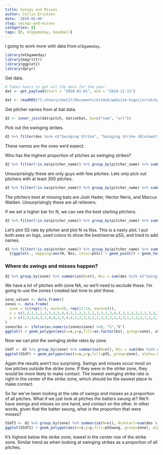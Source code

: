 ```yaml
---
title: Swings and Misses
author: Collin Erickson
date: '2019-05-06'
slug: swings-and-misses
categories: []
tags: [R, mlbgameday, baseball]
---
```


I going to work more with data from `mlbgameday`.


```r
library(mlbgameday)
library(magrittr)
library(ggplot2)
library(dplyr)
```

Get data.

```r
# Takes hours to get all the data for the year
dat <- get_payload(start = "2018-01-01", end = "2018-12-31")
```


```r
dat <- readRDS("C:/Users/cbe117/Documents/GitHub/website-hugo//scratch/MLB2018.rds")
```

Get pitcher names from at bat data.
```r
d2 <- inner_join(dat$pitch, dat$atbat, by=c("num", "url"))
```

Pick out the swinging strikes.

```r
d2 %>% filter(des %in% c("Swinging Strike", "Swinging Strike (Blocked)")) %>% group_by(pitcher_name) %>% summarize(N=n()) %>% arrange(desc(N))

```

These names are the ones we'd expect.

Who has the highest proportion of pitches as swinging strikes?


```r
d2 %>% filter(!is.na(pitcher_name)) %>% group_by(pitcher_name) %>% summarize(N=n(), Nss = sum(des %in% c("Swinging Strike", "Swinging Strike (Blocked)"))) %>% mutate(pSS = Nss / N) %>% arrange(desc(pSS))
```

Unsurprisingly these are only guys with few pitches. 
Lets only pick out pitchers with at least 300 pitches.

```r
d2 %>% filter(!is.na(pitcher_name)) %>% group_by(pitcher_name) %>% summarize(N=n(), Nss = sum(des %in% c("Swinging Strike", "Swinging Strike (Blocked)"))) %>% mutate(pSS = Nss / N) %>% arrange(desc(pSS)) %>% filter(N >= 300)
```

The pitchers best at missing bats are Josh Hader, Hector Neris, and Marcus Walden.
Unsurprisingly these are all relievers.

If we set a higher bar for N, we can see the best starting pitchers.

```r
d2 %>% filter(!is.na(pitcher_name)) %>% group_by(pitcher_name) %>% summarize(N=n(), Nss = sum(des %in% c("Swinging Strike", "Swinging Strike (Blocked)"))) %>% mutate(pSS = Nss / N) %>% arrange(desc(pSS)) %>% filter(N >= 2000)
```


Let's plot SS rate by pitcher and plot N vs Nss.
This is a nasty plot. I put both axes on logs, used colors to show the best/worse pSS, and tried to add names.

```r
d2 %>% filter(!is.na(pitcher_name)) %>% group_by(pitcher_name) %>% summarize(N=n(), Nss = sum(des %in% c("Swinging Strike", "Swinging Strike (Blocked)"))) %>% mutate(pSS = Nss / N) %>% arrange(desc(pSS)) %>% filter(Nss>0, N>1000) %>% 
  {(ggplot(., mapping=aes(N, Nss, color=pSS)) + geom_point() + geom_text(aes(label=ifelse(pSS>.2 | pSS<.07 | Nss>500 | N > 4e3, pitcher_name, ''))) + scale_color_gradientn(colors=c("blue", "black", "red")) )}
```


### Where do swings and misses happen?


```r
d2 %>% group_by(zone) %>% summarize(N=n(), Nss = sum(des %in% c("Swinging Strike", "Swinging Strike (Blocked)"))) %>% mutate(pSS = Nss / N) %>% arrange(desc(pSS))
```

We have a lot of pitches with zone NA, so we'll need to exclude these.
I'm going to use the zones I created last time to plot these.

```r
zone_values <- data.frame()
zones <- data.frame(
  zone = (c(rep(1:9, each=4), rep(11:14, each=6))),
  x = c(1,2,2,1,2,3,3,2,3,4,4,3,1,2,2,1,2,3,3,2,3,4,4,3,1,2,2,1,2,3,3,2,3,4,4,3,  0,1,1,2.5,2.5,0, 2.5,4,4,5,5,2.5, 2.5,5,5,4,4,2.5, 0,2.5,2.5,1,1,0),
  y = c(3,3,4,4,3,3,4,4,3,3,4,4,2,2,3,3,2,2,3,3,2,2,3,3,1,1,2,2,1,1,2,2,1,1,2,2,  2.5,2.5,4,4,5,5, 4,4,2.5,2.5,5,5, 0,0,2.5,2.5,1,1, 0,0,1,1,2.5,2.5)
)
zones$bs <- ifelse(as.numeric(zones$zone) <=9, "S","B")
ggplot() + geom_polygon(aes(x=x,y=y,fill=as.factor(bs), group=zone), zones, alpha=.5)
```

Now we can plot the swinging strike rates by zone.

```r
SSdf <- d2 %>% group_by(zone) %>% summarize(N=n(), Nss = sum(des %in% c("Swinging Strike", "Swinging Strike (Blocked)"))) %>% mutate(pSS = Nss / N) %>% arrange(desc(pSS)) %>% filter(!is.na(zone)) %>% inner_join(zones)
ggplot(SSdf) + geom_polygon(aes(x=x,y=y,fill=pSS, group=zone), alpha=.8)  + scale_fill_gradientn(colours=c('blue','white','red'))
```

Again the results aren't too surprising.
Swings and misses occur most on low pitches outside the strike zone.
If they were in the strike zone, they would be more likely to make contact.
The lowest swinging strike rate is right in the center of the strike zone,
which should be the easiest place to make contact.

So far we've been looking at the rate of swings and misses as a proportion of all pitches.
What if we just look at pitches the batters swung at?
We'll have swings and misses on one hand, and contact on the other.
In other words, given that the batter swung, what is the proportion that were misses?

```r
SSdf2 <- d2 %>% group_by(zone) %>% summarize(N=n(), Ncontact=sum(des %in% c("Foul", "Foul (Runner Going)", "Foul Bunt", "Foul Tip", "In play, no out", "In play, out(s)", "In play, run(s)")), Nss = sum(des %in% c("Swinging Strike", "Swinging Strike (Blocked)"))) %>% mutate(pSSwung = Nss / (Nss + Ncontact)) %>% filter(!is.na(zone)) %>% inner_join(zones, by="zone")
ggplot(SSdf2) + geom_polygon(aes(x=x,y=y,fill=pSSwung, group=zone), alpha=.8)  + scale_fill_gradientn(colours=c('blue','white','red'))
```
It's highest below the strike zone, lowest in the center row of the strike zone.
Similar trend as when looking at swinging strikes as a proportion of all pitches.
